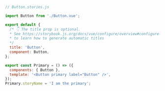 ```js
// Button.stories.js

import Button from './Button.vue';

export default {
  /* 👇 The title prop is optional.
  * See https://storybook.js.org/docs/vue/configure/overview#configure-story-loading
  * to learn how to generate automatic titles
  */
  title: 'Button',
  component: Button,
};

export const Primary = () => ({
  components: { Button },
  template: '<Button primary label="Button" />',
});
Primary.storyName = 'I am the primary';
```